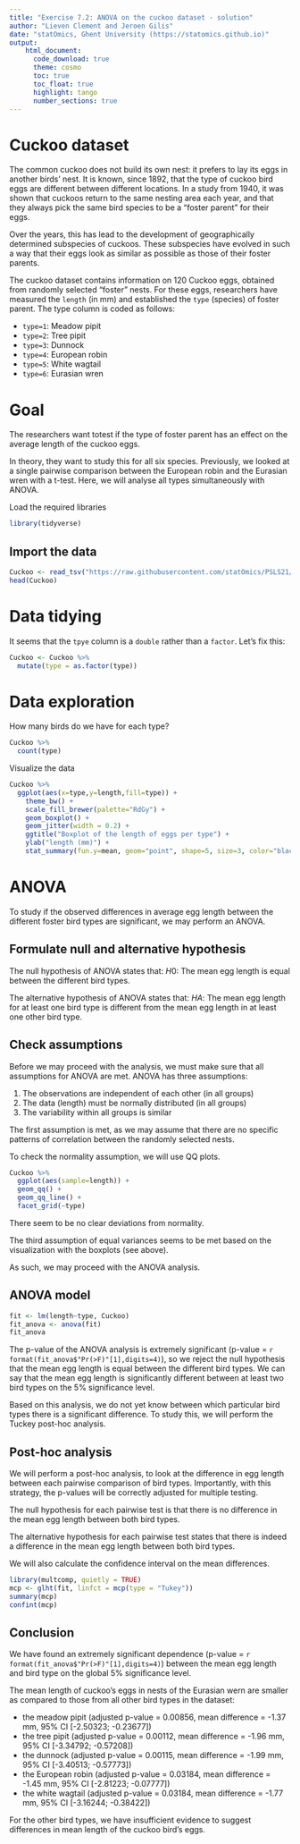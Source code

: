 ```yaml
---
title: "Exercise 7.2: ANOVA on the cuckoo dataset - solution"   
author: "Lieven Clement and Jeroen Gilis"
date: "statOmics, Ghent University (https://statomics.github.io)"  
output:
    html_document:
      code_download: true    
      theme: cosmo
      toc: true
      toc_float: true
      highlight: tango
      number_sections: true
---
```


# Cuckoo dataset

The common cuckoo does not build its own nest: it prefers
to lay its eggs in another birds' nest. It is known, since 1892,
that the type of cuckoo bird eggs are different between different
locations. In a study from 1940, it was shown that cuckoos return
to the same nesting area each year, and that they always pick
the same bird species to be a "foster parent" for their eggs.

Over the years, this has lead to the development of geographically
determined subspecies of cuckoos. These subspecies have evolved in
such a way that their eggs look as similar as possible as those
of their foster parents.

The cuckoo dataset contains information on 120 Cuckoo eggs,
obtained from randomly selected "foster" nests.
For these eggs, researchers have measured the `length` (in mm)
and established the `type` (species) of foster parent.
The type column is coded as follows:

- `type=1`: Meadow pipit
- `type=2`: Tree pipit
- `type=3`: Dunnock
- `type=4`: European robin
- `type=5`: White wagtail
- `type=6`: Eurasian wren

# Goal

The researchers want totest if the type of foster parent
has an effect on the average length of the cuckoo eggs.

In theory, they want to study this for all six species.
Previously, we looked at a single pairwise comparison
between the European robin and the Eurasian wren with a
t-test. Here, we will analyse all types simultaneously
with ANOVA.

Load the required libraries

```r
library(tidyverse)
```

## Import the data

```r
Cuckoo <- read_tsv("https://raw.githubusercontent.com/statOmics/PSLS21/data/Cuckoo.txt")
head(Cuckoo)
```

# Data tidying

It seems that the `tpye` column is a `double` rather than a `factor`. 
Let's fix this:

```r
Cuckoo <- Cuckoo %>%
  mutate(type = as.factor(type))
```


# Data exploration

How many birds do we have for each type?

```r
Cuckoo %>%
  count(type)
```

Visualize the data

```r
Cuckoo %>%
  ggplot(aes(x=type,y=length,fill=type)) +
    theme_bw() +
    scale_fill_brewer(palette="RdGy") +
    geom_boxplot() +
    geom_jitter(width = 0.2) +
    ggtitle("Boxplot of the length of eggs per type") +
    ylab("length (mm)") + 
    stat_summary(fun.y=mean, geom="point", shape=5, size=3, color="black", fill="black")
```

# ANOVA

To study if the observed differences in average egg length 
between the different foster bird types are significant, we may perform 
an ANOVA.

## Formulate null and alternative hypothesis

The null hypothesis of ANOVA states that:
$H0$: The mean egg length is equal between the different bird types.

The alternative hypothesis of ANOVA states that:
$HA$: The mean egg length for at least one bird type is different 
from the mean egg length in at least one other bird type.

## Check assumptions

Before we may proceed with the analysis, we must make sure that all
assumptions for ANOVA are met. ANOVA has three assumptions:

1. The observations are independent of each other (in all groups)
2. The data (length) must be normally distributed (in all groups)
3. The variability within all groups is similar

The first assumption is met, as we may assume that there are no
specific patterns of correlation between the randomly selected nests.

To check the normality assumption, we will use QQ plots.

```r
Cuckoo %>% 
  ggplot(aes(sample=length)) +
  geom_qq() +
  geom_qq_line() + 
  facet_grid(~type)
```

There seem to be no clear deviations from normality.

The third assumption of equal variances seems to be met based on the
visualization with the boxplots (see above).

As such, we may proceed with the ANOVA analysis.

## ANOVA model

```r
fit <- lm(length~type, Cuckoo)
fit_anova <- anova(fit)
fit_anova
```

The p-value of the ANOVA analysis is extremely significant
(p-value = `r format(fit_anova$"Pr(>F)"[1],digits=4)`), 
so we reject the null hypothesis that the mean 
egg length is equal between the different bird types.
We can say that the mean egg length is significantly different
between at least two bird types on the 5% significance level.

Based on this analysis, we do not yet know between which particular
bird types there is a significant difference. To study this, we will
perform the Tuckey post-hoc analysis.

## Post-hoc analysis

We will perform a post-hoc analysis, to look at the difference 
in egg length between each pairwise comparison of bird types.
Importantly, with this strategy, the p-values will be correctly
adjusted for multiple testing.

The null hypothesis for each pairwise test is that there is no
difference in the mean egg length between both bird types.

The alternative hypothesis for each pairwise test states that there
is indeed a difference in the mean egg length between both bird types.

We will also calculate the confidence interval on the mean differences.

```r
library(multcomp, quietly = TRUE)
mcp <- glht(fit, linfct = mcp(type = "Tukey"))
summary(mcp)
confint(mcp)
```

## Conclusion

We have found an extremely significant dependence 
(p-value = `r format(fit_anova$"Pr(>F)"[1],digits=4)`)
between the mean egg length and bird type on the global 
5% significance level.

The mean length of cuckoo's eggs in nests of the Eurasian
wern are smaller as compared to those from all other bird
types in the dataset:

- the meadow pipit (adjusted p-value = 0.00856, mean difference = -1.37 mm, 95% CI [-2.50323; -0.23677])
- the tree pipit (adjusted p-value = 0.00112, mean difference = -1.96 mm, 95% CI [-3.34792; -0.57208])
- the dunnock (adjusted p-value = 0.00115, mean difference = -1.99 mm, 95% CI [-3.40513; -0.57773])
- the European robin (adjusted p-value = 0.03184, mean difference = -1.45 mm, 95% CI [-2.81223; -0.07777])
- the white wagtail (adjusted p-value = 0.03184, mean difference = -1.77 mm, 95% CI [-3.16244; -0.38422])

For the other bird types, we have insufficient evidence to suggest
differences in mean length of the cuckoo bird's eggs.


